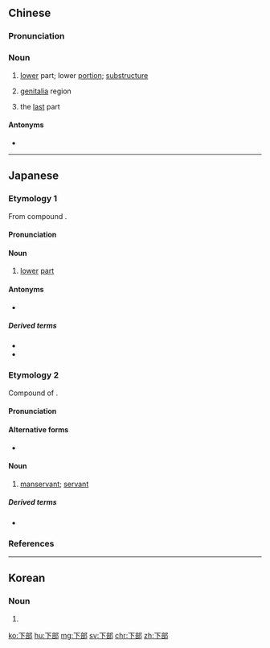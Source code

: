 ==Chinese==
{{zh-forms}}

===Pronunciation===
{{zh-pron
|m=xiàbù
|c=haa6 bou6
|mn=ē-pō͘
|cat=n
}}

===Noun===
{{zh-noun}}

# [[lower]] part; lower [[portion]]; [[substructure]]
# {{lb|zh|euphemistic}} [[genitalia]] region
# the [[last]] part {{gloss|in a television or book series}}

====Antonyms====
* {{zh-l|上部}}

----

==Japanese==

===Etymology 1===
{{ja-kanjitab|か|ぶ|yomi=o}}
From {{etyl|ltc|ja|sort=かぶ}} compound {{m|zh|下部|tr=hæ<sup>X</sup> buw<sup>X</sup>}}.

====Pronunciation====
{{ja-pron|yomi=o|かぶ|acc=1|acc_ref=DJR,NHK}}

====Noun====
{{ja-noun|かぶ}}

# [[lower]] [[part]]

====Antonyms====
* {{ja-r|上部|じょうぶ}}

=====Derived terms=====
* {{ja-r|下部構造|かぶこうぞう}}
* {{ja-r|視床下部|ししょうかぶ|[[hypothalamus]]}}

===Etymology 2===
{{ja-kanjitab|しも|べ|yomi=k}}
Compound of {{compound|下|tr1=shimo|部|tr2=be|lang=ja|sort=しもべ}}.

====Pronunciation====
{{ja-pron|yomi=k|しもべ}|acc=0|acc_ref=DJR,NHK|acc2=3|acc2_ref=DJR,NHK}}

====Alternative forms====
* {{ja-l|僕}}

====Noun====
{{ja-noun|しもべ}}

# [[manservant]]; [[servant]]

=====Derived terms=====
* {{ja-r|下部温泉|^しもべ ^おんせん|Shimobe Onsen, Yamanashi Prefecture}}

===References===
<references/>

----

==Korean==
{{ko-hanjatab}}

===Noun===
{{ko-noun|hangeul=하부}}

# {{hanja form of|하부|[[lower]] [[part]]}}

[[ko:下部]]
[[hu:下部]]
[[mg:下部]]
[[sv:下部]]
[[chr:下部]]
[[zh:下部]]